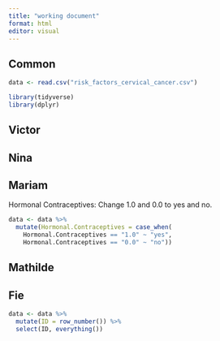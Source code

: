 ```yaml
---
title: "working document"
format: html
editor: visual
---
```


## Common

```r
data <- read.csv("risk_factors_cervical_cancer.csv")
```

```r
library(tidyverse)
library(dplyr)
```

## Victor

## Nina

## Mariam
Hormonal Contraceptives: Change 1.0 and 0.0 to yes and no. 
```r
data <- data %>%
  mutate(Hormonal.Contraceptives = case_when(
    Hormonal.Contraceptives == "1.0" ~ "yes",
    Hormonal.Contraceptives == "0.0" ~ "no"))
```


## Mathilde

## Fie

```r
data <- data %>%
  mutate(ID = row_number()) %>%
  select(ID, everything())
```

## 
